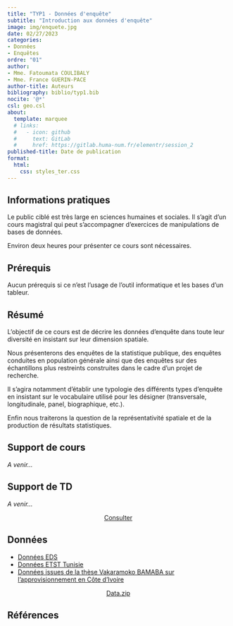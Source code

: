 ```yaml
---
title: "TYP1 - Données d'enquête"
subtitle: "Introduction aux données d'enquête"
image: img/enquete.jpg
date: 02/27/2023
categories: 
- Données
- Enquêtes
ordre: "01" 
author: 
- Mme. Fatoumata COULIBALY
- Mme. France GUERIN-PACE
author-title: Auteurs
bibliography: biblio/typ1.bib
nocite: '@*'
csl: geo.csl
about:
  template: marquee
  # links:
  #   - icon: github
  #     text: GitLab
  #     href: https://gitlab.huma-num.fr/elementr/session_2
published-title: Date de publication 
format:
  html: 
    css: styles_ter.css
---
```


<!-- ::: {#contrib} -->

<!-- ### Contributeur·rice·s -->

<!-- Hugues Pecout, ... -->

<!-- ::: -->

## <i class="bi bi-info-circle"></i> Informations pratiques

Le public ciblé est très large en sciences humaines et sociales. Il s'agit d'un cours magistral qui peut s'accompagner d'exercices de manipulations de bases de données.

Environ deux heures pour présenter ce cours sont nécessaires.

## <i class="bi bi-ui-checks-grid"></i> Prérequis

Aucun prérequis si ce n'est l'usage de l'outil informatique et les bases d'un tableur.

## <i class="bi bi-bookmark"></i> Résumé

L'objectif de ce cours est de décrire les données d'enquête dans toute leur diversité en insistant sur leur dimension spatiale.

Nous présenterons des enquêtes de la statistique publique, des enquêtes conduites en population générale ainsi que des enquêtes sur des échantillons plus restreints construites dans le cadre d'un projet de recherche.

Il s'agira notamment d'établir une typologie des différents types d'enquête en insistant sur le vocabulaire utilisé pour les désigner (transversale, longitudinale, panel, biographique, etc.).

Enfin nous traiterons la question de la représentativité spatiale et de la production de résultats statistiques.

## <i class="bi bi-person-video3"></i> Support de cours

*A venir...*

<!-- <object class="slide" data="support/introR_seance2_diapo.pdf" type="application/pdf"> -->

<!-- <iframe class="slide" src="https://meghan.rbind.io/slides/neair/neair.html#/title-slide"> -->

<!-- </iframe> -->

<!-- ::: {#url} -->

<!-- <i class="bi bi-cloud-arrow-down-fill"></i> [Télécharger</i>]() -->

<!-- ::: -->

<!-- </object> -->

## <i class="bi bi-person-video3"></i> Support de TD

*A venir...*

<center><a href="" class="btn btn-warning" role="button" aria-disabled="true" target="_blank" rel="noopener noreferrer"><i class="bi bi-eye"></i> Consulter</a></center>

## <i class="bi bi-clipboard-data"></i> Données

-   [Données EDS](../donnees/eds_afriq.qmd)
-   [Données ETST Tunisie](../donnees/enq_tunis_2016.qmd)
-   [Données issues de la thèse Vakaramoko BAMABA sur l'approvisionnement en Côte d'Ivoire](../donnees/enq_cotiv_2016.qmd)

<center><a href="" class="btn btn-info" role="button" aria-disabled="true" target="_blank" rel="noopener noreferrer"><i class="bi bi-cloud-arrow-down"></i> Data.zip</a></center>

## <i class="bi bi-file-earmark-text"></i> Références

::: {#refs}
:::
